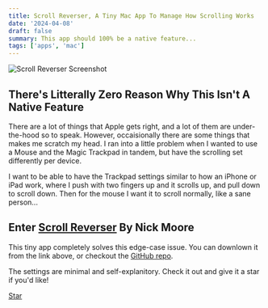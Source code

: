 ```yaml
---
title: Scroll Reverser, A Tiny Mac App To Manage How Scrolling Works
date: '2024-04-08'
draft: false
summary: This app should 100% be a native feature...
tags: ['apps', 'mac']
---
```


![Scroll Reverser Screenshot](../../assets/scroll-reverser.png)

## There's Litterally Zero Reason Why This Isn't A Native Feature 

There are a lot of things that Apple gets right, and a lot of them are under-the-hood so to speak. However, occaisionally there are some things that makes me scratch my head. I ran into a little problem when I wanted to use a Mouse and the Magic Trackpad in tandem, but have the scrolling set differently per device.

I want to be able to have the Trackpad settings similar to how an iPhone or iPad work, where I push with two fingers up and it scrolls up, and pull down to scroll down. Then for the mouse I want it to scroll normally, like a sane person...

## Enter [Scroll Reverser](https://pilotmoon.com/scrollreverser/) By Nick Moore

This tiny app completely solves this edge-case issue. You can downlown it from the link above, or checkout the [GitHub repo](https://github.com/pilotmoon/Scroll-Reverser).

The settings are minimal and self-explanitory. Check it out and give it a star if you'd like!

<a class="github-button" href="https://github.com/pilotmoon/Scroll-Reverser" data-color-scheme="no-preference: light; light: light; dark: dark_high_contrast;" data-icon="octicon-star" data-size="large" data-show-count="true" aria-label="Star pilotmoon/Scroll-Reverser on GitHub">Star</a>